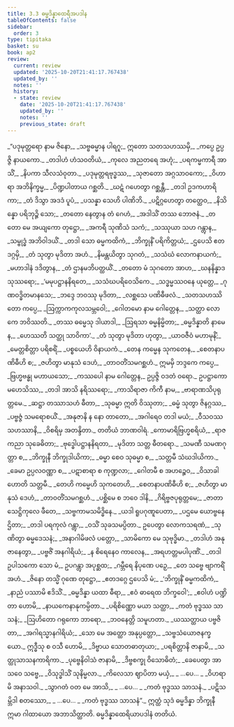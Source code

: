 ```yaml
---
title: 3.3 ဓမ္မဒိန္နာထေရီအပဒါန
tableOfContents: false
sidebar:
  order: 3
type: tipitaka
basket: su
book: ap2
review:
  current: review
  updated: '2025-10-20T21:41:17.767438'
  updated_by: ''
  notes: ''
  history:
  - state: review
    date: '2025-10-20T21:41:17.767438'
    updated_by: ''
    notes: ''
    previous_state: draft
---
```



<DynamicBreadcrumb />


<ReviewStatus review={frontmatter.review} showDetails={true} />

<HypothesisAnnotation frontmatter={frontmatter} />

<Division number="95" book="ap2" e="ch" v="20" p="62">

<Paragraph number="792" type="verses" book="ap2">
_“ပဒုမုတ္တရော နာမ ဇိနော,_  
_သဗ္ဗဓမ္မာန ပါရဂူ;_  
ဣတော သတသဟဿမှိ,_  
_ကပ္ပေ ဥပ္ပဇ္ဇိ နာယကော._  

</Paragraph>

</Division>
<Division number="96" book="ap2" e="ch" v="20" p="82">

<Paragraph number="793" type="verses" book="ap2">
_တဒါဟံ ဟံသဝတိယံ,_  
_ကုလေ အညတရေ အဟုံ;_  
_ပရကမ္မကာရီ အာသိံ,_  
_နိပကာ သီလသံဝုတာ._  

</Paragraph>

</Division>
<Division number="97" book="ap2" e="ch" v="20" p="82">

<Paragraph number="794" type="verses" book="ap2">
_ပဒုမုတ္တရဗုဒ္ဓဿ,_  
_သုဇာတော အဂ္ဂသာဝကော;_  
_ဝိဟာရာ အဘိနိက္ခမ္မ,_  
_ပိဏ္ဍပါတာယ ဂစ္ဆတိ._  

</Paragraph>

</Division>
<Division number="98" book="ap2" e="ch" v="20" p="82">

<Paragraph number="795" type="verses" book="ap2">
_ဃဋံ ဂဟေတွာ ဂစ္ဆန္တီ,_  
_တဒါ ဥဒကဟာရိကာ;_  
_တံ ဒိသွာ အဒဒံ ပူပံ,_  
_ပသန္နာ သေဟိ ပါဏိဘိ._  

</Paragraph>

</Division>
<Division number="99" book="ap2" e="ch" v="20" p="82">

<Paragraph number="796" type="verses" book="ap2">
_ပဋိဂ္ဂဟေတွာ တတ္ထေဝ,_  
_နိသိန္နော ပရိဘုဉ္ဇိ သော;_  
_တတော နေတွာန တံ ဂေဟံ,_  
_အဒါသိံ တဿ ဘောဇနံ._  

</Paragraph>

</Division>
<Division number="100" book="ap2" e="ch" v="20" p="82">

<Paragraph number="797" type="verses" book="ap2">
_တတော မေ အယျကော တုဋ္ဌော,_  
_အကရီ သုဏိသံ သကံ;_  
_သဿုယာ သဟ ဂန္တွာန,_  
_သမ္ဗုဒ္ဓံ အဘိဝါဒယိံ._  

</Paragraph>

</Division>
<Division number="101" book="ap2" e="ch" v="20" p="82">

<Paragraph number="798" type="verses" book="ap2">
_တဒါ သော ဓမ္မကထိကံ,_  
_ဘိက္ခုနိံ ပရိကိတ္တယံ;_  
_ဌပေသိ ဧတဒဂ္ဂမှိ,_  
_တံ သုတွာ မုဒိတာ အဟံ._  

</Paragraph>

</Division>
<Division number="102" book="ap2" e="ch" v="20" p="82">

<Paragraph number="799" type="verses" book="ap2">
_နိမန္တယိတွာ သုဂတံ,_  
_သသံဃံ လောကနာယကံ;_  
_မဟာဒါနံ ဒဒိတွာန,_  
_တံ ဌာနမဘိပတ္ထယိံ._  

</Paragraph>

</Division>
<Division number="103" book="ap2" e="ch" v="20" p="82">

<Paragraph number="800" type="verses" book="ap2">
_တတော မံ သုဂတော အာဟ,_  
_ဃနနိန္နာဒသုဿရော;_  
_‘မမုပဋ္ဌာနနိရတေ,_  
_သသံဃပရိဝေသိကေ._  

</Paragraph>

</Division>
<Division number="104" book="ap2" e="ch" v="20" p="82">

<Paragraph number="801" type="verses" book="ap2">
_သဒ္ဓမ္မဿဝနေ ယုတ္တေ,_  
_ဂုဏဝဒ္ဓိတမာနသေ;_  
_ဘဒ္ဒေ ဘဝဿု မုဒိတာ,_  
_လစ္ဆသေ ပဏိဓီဖလံ._  

</Paragraph>

</Division>
<Division number="105" book="ap2" e="ch" v="20" p="82">

<Paragraph number="802" type="verses" book="ap2">
_သတသဟဿိတော ကပ္ပေ,_  
_ဩက္ကာကကုလသမ္ဘဝေါ;_  
_ဂေါတမော နာမ ဂေါတ္တေန,_  
_သတ္ထာ လောကေ ဘဝိဿတိ._  

</Paragraph>

</Division>
<Division number="106" book="ap2" e="ch" v="20" p="83">

<Paragraph number="803" type="verses" book="ap2">
_တဿ ဓမ္မေသု ဒါယာဒါ,_  
_ဩရသာ ဓမ္မနိမ္မိတာ;_  
_ဓမ္မဒိန္နာတိ နာမေန,_  
_ဟေဿတိ သတ္ထု သာဝိကာ’._  

</Paragraph>

</Division>
<Division number="107" book="ap2" e="ch" v="20" p="83">

<Paragraph number="804" type="verses" book="ap2">
_တံ သုတွာ မုဒိတာ ဟုတွာ,_  
_ယာဝဇီဝံ မဟာမုနိံ;_  
_မေတ္တစိတ္တာ ပရိစရိံ,_  
_ပစ္စယေဟိ ဝိနာယကံ._  

</Paragraph>

</Division>
<Division number="108" book="ap2" e="ch" v="20" p="83">

<Paragraph number="805" type="verses" book="ap2">
_တေန ကမ္မေန သုကတေန,_  
_စေတနာပဏိဓီဟိ စ;_  
_ဇဟိတွာ မာနုသံ ဒေဟံ,_  
_တာဝတိံသမဂစ္ဆဟံ._  

</Paragraph>

</Division>
<Division number="109" book="ap2" e="ch" v="20" p="83">

<Paragraph number="806" book="ap2">
ဣမမှိ ဘဒ္ဒကေ ကပ္ပေ,_  
_ဗြဟ္မဗန္ဓု မဟာယသော;_  
_ကဿပေါ နာမ ဂေါတ္တေန,_  
ဥပ္ပဇ္ဇိ ဝဒတံ ဝရော._  

</Paragraph>

</Division>
<Division number="110" book="ap2" e="ch" v="20" p="110">

<Paragraph number="807" type="verses" book="ap2">
ဥပဋ္ဌာကော မဟေသိဿ,_  
_တဒါ အာသိ နရိဿရော;_  
_ကာသိရာဇာ ကိကီ နာမ,_  
_ဗာရာဏသိပုရုတ္တမေ._  

</Paragraph>

</Division>
<Division number="111" book="ap2" e="ch" v="20" p="110">

<Paragraph number="808" type="verses" book="ap2">
_ဆဋ္ဌာ တဿာသဟံ ဓီတာ,_  
_သုဓမ္မာ ဣတိ ဝိဿုတာ;_  
_ဓမ္မံ သုတွာ ဇိနဂ္ဂဿ,_  
_ပဗ္ဗဇ္ဇံ သမရောစယိံ._  

</Paragraph>

</Division>
<Division number="112" book="ap2" e="ch" v="20" p="110">

<Paragraph number="809" type="verses" book="ap2">
_အနုဇာနိ န နော တာတော,_  
_အဂါရေဝ တဒါ မယံ;_  
_ဝီသဝဿသဟဿာနိ,_  
_ဝိစရိမှ အတန္ဒိတာ._  


</Paragraph>
</Division>

<Paragraph number="810" type="center" book="ap2">
တတိယံ ဘာဏဝါရံ.


</Paragraph>

<Division number="113" book="ap2" e="ch" v="20" p="111">

<Paragraph number="811" type="verses" book="ap2">
_ကောမာရိဗြဟ္မစရိယံ,_  
_ရာဇကညာ သုခေဓိတာ;_  
_ဗုဒ္ဓေါပဋ္ဌာနနိရတာ,_  
_မုဒိတာ သတ္တ ဓီတရော._  

</Paragraph>

</Division>
<Division number="114" book="ap2" e="ch" v="20" p="111">

<Paragraph number="812" type="verses" book="ap2">
_သမဏီ သမဏဂုတ္တာ စ,_  
_ဘိက္ခုနီ ဘိက္ခုဒါယိကာ;_  
_ဓမ္မာ စေဝ သုဓမ္မာ စ,_  
_သတ္တမီ သံဃဒါယိကာ._  

</Paragraph>

</Division>
<Division number="115" book="ap2" e="ch" v="20" p="111">

<Paragraph number="813" type="verses" book="ap2">
_ခေမာ ဥပ္ပလဝဏ္ဏာ စ,_  
_ပဋာစာရာ စ ကုဏ္ဍလာ;_  
_ဂေါတမီ စ အဟဉ္စေဝ,_  
_ဝိသာခါ ဟောတိ သတ္တမီ._  

</Paragraph>

</Division>
<Division number="116" book="ap2" e="ch" v="20" p="111">

<Paragraph number="814" type="verses" book="ap2">
_တေဟိ ကမ္မေဟိ သုကတေဟိ,_  
_စေတနာပဏိဓီဟိ စ;_  
_ဇဟိတွာ မာနုသံ ဒေဟံ,_  
_တာဝတိံသမဂစ္ဆဟံ._  

</Paragraph>

</Division>
<Division number="117" book="ap2" e="ch" v="20" p="111">

<Paragraph number="815" type="verses" book="ap2">
_ပစ္ဆိမေ စ ဘဝေ ဒါနိ,_  
_ဂိရိဗ္ဗဇပုရုတ္တမေ;_  
_ဇာတာ သေဋ္ဌိကုလေ ဖီတေ,_  
_သဗ္ဗကာမသမိဒ္ဓိနေ._  

</Paragraph>

</Division>
<Division number="118" book="ap2" e="ch" v="20" p="111">

<Paragraph number="816" type="verses" book="ap2">
_ယဒါ ရူပဂုဏူပေတာ,_  
_ပဌမေ ယောဗ္ဗနေ ဌိတာ;_  
_တဒါ ပရကုလံ ဂန္တွာ,_  
_ဝသိံ သုခသမပ္ပိတာ._  

</Paragraph>

</Division>
<Division number="119" book="ap2" e="ch" v="20" p="111">

<Paragraph number="817" type="verses" book="ap2">
ဥပေတွာ လောကသရဏံ,_  
_သုဏိတွာ ဓမ္မဒေသနံ;_  
_အနာဂါမိဖလံ ပတ္တော,_  
_သာမိကော မေ သုဗုဒ္ဓိမာ._  

</Paragraph>

</Division>
<Division number="120" book="ap2" e="ch" v="20" p="111">

<Paragraph number="818" type="verses" book="ap2">
_တဒါဟံ အနုဇာနေတွာ,_  
_ပဗ္ဗဇိံ အနဂါရိယံ;_  
_န စိရေနေဝ ကာလေန,_  
_အရဟတ္တမပါပုဏိံ._  

</Paragraph>

</Division>
<Division number="121" book="ap2" e="ch" v="20" p="111">

<Paragraph number="819" type="verses" book="ap2">
_တဒါ ဥပါသကော သော မံ,_  
ဥပဂန္တွာ အပုစ္ဆထ;_  
_ဂမ္ဘီရေ နိပုဏေ ပဉှေ,_  
_တေ သဗ္ဗေ ဗျာကရိံ အဟံ._  

</Paragraph>

</Division>
<Division number="122" book="ap2" e="ch" v="20" p="111">

<Paragraph number="820" type="verses" book="ap2">
_ဇိနော တသ္မိံ ဂုဏေ တုဋ္ဌော,_  
_ဧတဒဂ္ဂေ ဌပေသိ မံ;_  
_‘ဘိက္ခုနိံ ဓမ္မကထိကံ,_  
_နာညံ ပဿာမိ ဧဒိသိံ._  

</Paragraph>

</Division>
<Division number="123" book="ap2" e="ch" v="20" p="111">

<Paragraph number="821" type="verses" book="ap2">
_ဓမ္မဒိန္နာ ယထာ ဓီရာ,_  
_ဧဝံ ဓာရေထ ဘိက္ခဝေါ’;_  
_ဧဝါဟံ ပဏ္ဍိတာ ဟောမိ,_  
_နာယကေနာနုကမ္ပိတာ._  

</Paragraph>

</Division>
<Division number="124" book="ap2" e="ch" v="20" p="111">

<Paragraph number="822" type="verses" book="ap2">
_ပရိစိဏ္ဏော မယာ သတ္ထာ,_  
_ကတံ ဗုဒ္ဓဿ သာသနံ;_  
_ဩဟိတော ဂရုကော ဘာရော,_  
_ဘဝနေတ္တိ သမူဟတာ._  

</Paragraph>

</Division>
<Division number="125" book="ap2" e="ch" v="20" p="111">

<Paragraph number="823" type="verses" book="ap2">
_ယဿတ္ထာယ ပဗ္ဗဇိတာ,_  
_အဂါရသ္မာနဂါရိယံ;_  
_သော မေ အတ္ထော အနုပ္ပတ္တော,_  
_သဗ္ဗသံယောဇနက္ခယော._  

</Paragraph>

</Division>
<Division number="126" book="ap2" e="ch" v="20" p="112">

<Paragraph number="824" type="verses" book="ap2">
ဣဒ္ဓီသု စ ဝသီ ဟောမိ,_  
_ဒိဗ္ဗာယ သောတဓာတုယာ;_  
_ပရစိတ္တာနိ ဇာနာမိ,_  
_သတ္ထုသာသနကာရိကာ._  

</Paragraph>

</Division>
<Division number="127" book="ap2" e="ch" v="20" p="123">

<Paragraph number="825" type="verses" book="ap2">
_ပုဗ္ဗေနိဝါသံ ဇာနာမိ,_  
_ဒိဗ္ဗစက္ခု ဝိသောဓိတံ;_  
_ခေပေတွာ အာသဝေ သဗ္ဗေ,_  
_ဝိသုဒ္ဓါသိံ သုနိမ္မလာ._  

</Paragraph>

</Division>
<Division number="128" book="ap2" e="ch" v="20" p="123">

<Paragraph number="826" type="verses" book="ap2">
_ကိလေသာ ဈာပိတာ မယှံ,_  
_ …ပေ… _  
_ဝိဟရာမိ အနာသဝါ._  

</Paragraph>

</Division>
<Division number="129" book="ap2" e="ch" v="20" p="123">

<Paragraph number="827" type="verses" book="ap2">
_သွာဂတံ ဝတ မေ အာသိ,_  
_ …ပေ… _  
_ကတံ ဗုဒ္ဓဿ သာသနံ._  

</Paragraph>

</Division>
<Division number="130" book="ap2" e="ch" v="20" p="123">

<Paragraph number="828" type="verses" book="ap2">
_ပဋိသမ္ဘိဒါ စတဿော,_  
_ …ပေ… _  
_ကတံ ဗုဒ္ဓဿ သာသနံ”._  

</Paragraph>

<Paragraph number="829" book="ap2">
ဣတ္ထံ သုဒံ ဓမ္မဒိန္နာ ဘိက္ခုနီ ဣမာ ဂါထာယော အဘာသိတ္ထာတိ.

</Paragraph>
</Division>

<Paragraph number="830" type="center" book="ap2">
ဓမ္မဒိန္နာထေရိယာပဒါနံ တတိယံ.
</Paragraph>